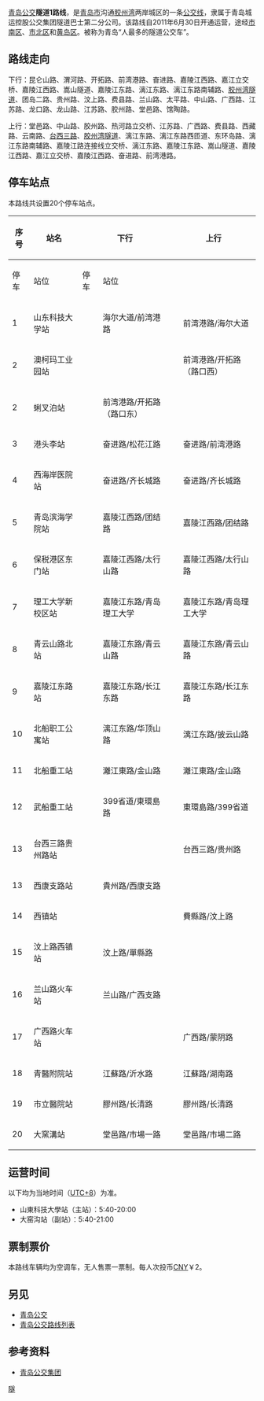 {{Infobox Bus Route 
| image= [[File:SWB6107Q6+S1.jpg|250px]]<br />[[File:SWB6115Q7-3+S1.jpg|250px]]<br />[[File:SWB6121EV5+S1.jpg|250px]]
| number= 隧道1路
| operator= 青岛城运控股公交集团隧道巴士第二分公司
| garage= 隧道二分公司场站
| length= 32.1 [[千米|km]]
| time= 
| start= 山东科技大学站
| via= 
| end= 大窑沟站
| level= 
| frequency= 
| Other_route= 
| vehicle=上海申沃 SWB6107Q6、SWB6115Q7-3、SWB6121EV5
| Fare= [[CNY|CNY]] ¥ 2
| Section_Fare1=
| Section_Fare2=
| compete= 
| bgcolor= green
| fontcolor= white
}}
[[青岛公交|青岛公交]]'''隧道1路线'''，是[[青岛市|青岛市]]沟通[[胶州湾|胶州湾]]两岸城区的一条[[青岛公交路线列表|公交线]]，隶属于青岛城运控股公交集团隧道巴士第二分公司。该路线自2011年6月30日开通运营，途经[[市南区|市南区]]、[[市北区|市北区]]和[[黄岛区|黄岛区]]{{参|name=地图|{{cite|url=http://ditu.amap.com/search?query=%E9%9A%A7%E9%81%931%E8%B7%AF&city=370200|title=高德地图 青岛隧道1路|publisher=高德地图|accessdate=2016-10-20|archive-date=2016-10-21|archive-url=https://web.archive.org/web/20161021004031/http://ditu.amap.com/search?query=%E9%9A%A7%E9%81%931%E8%B7%AF&city=370200|dead-url=no}}}}。被称为青岛“人最多的隧道公交车”。{{参|{{cite|url=http://www.qdbus.com.cn/web/newsInfor.aspx?yy=17&id=280|title=青岛公交之最系列一|date=2013-11-25|publisher=青岛公交集团官网|access-date=2016-10-09|archive-url=https://web.archive.org/web/20161013153552/http://www.qdbus.com.cn/web/newsInfor.aspx?yy=17&id=280|archive-date=2016-10-13|dead-url=yes}}}}

==路线走向==
下行：昆仑山路、渭河路、开拓路、前湾港路、奋进路、嘉陵江西路、嘉江立交桥、嘉陵江西路、嵩山隧道、嘉陵江东路、漓江东路、漓江东路南辅路、[[胶州湾隧道|胶州湾隧道]]、团岛二路、贵州路、汶上路、费县路、兰山路、太平路、中山路、广西路、江苏路、龙口路、龙山路、江苏路、胶州路、堂邑路、馆陶路。

上行：堂邑路、中山路、胶州路、热河路立交桥、江苏路、广西路、费县路、西藏路、云南路、[[台西三路|台西三路]]、[[胶州湾隧道|胶州湾隧道]]、漓江东路、漓江东路西匝道、东环岛路、漓江东路南辅路、嘉陵江路连接线立交桥、漓江东路、嘉陵江东路、嵩山隧道、嘉陵江西路、嘉江立交桥、嘉陵江西路、奋进路、前湾港路。{{参|name=新闻网A|{{cite|url=http://news.qingdaonews.com/qingdao/2014-11/19/content_10777421.htm|title=权威版青岛公交线路站点大全出炉 出门不迷路|publisher=青岛日报-青报网|date=2014-11-19|accessdate=2016-10-13|archive-date=2020-12-20|archive-url=https://web.archive.org/web/20201220001225/http://news.qingdaonews.com/qingdao/2014-11/19/content_10777421.htm|dead-url=no}}}}{{参|name=新闻网S|{{cite|url=http://www.qingdaonews.com/node/node_53432.htm|title=青岛隧道公交线路|publisher=青岛新闻网|date=2012-02-07|accessdate=2016-10-13|archive-date=2020-02-11|archive-url=https://web.archive.org/web/20200211182205/http://www.qingdaonews.com/node/node_53432.htm|dead-url=no}}}}
{{参|name=半岛网|{{cite|url=http://news.bandao.cn/news_html/201106/20110621/news_20110621_1387250.shtml|title=四条隧道公交名称确定 票价基本确定近期公布|publisher=半岛网-半岛都市报|date=2011-06-21|accessdate=2016-10-13|archive-date=2016-10-13|archive-url=https://web.archive.org/web/20161013144946/http://news.bandao.cn/news_html/201106/20110621/news_20110621_1387250.shtml|dead-url=no}}}}{{参|name=早报|{{cite|url=http://house.qingdaonews.com/content/2012-01/15/content_9085607.htm|title=隧道公交1路3路调整站点 最新线路图公布|publisher=青岛早报-青岛新闻网|date=2012-01-15|accessdate=2016-10-13|archive-date=2016-10-13|archive-url=https://web.archive.org/web/20161013150015/http://house.qingdaonews.com/content/2012-01/15/content_9085607.htm|dead-url=no}}}}{{参|name=地图}}

==停车站点==
本路线共设置20个停车站点。{{参|name=官网|{{cite|url=http://www.qdbus.com.cn/web/XianLuList2.aspx?type=10001|title=智能出行 > 线路站点 > 隧道1路|publisher=青岛公交集团网站|access-date=2016-10-10|archive-url=https://web.archive.org/web/20161021010734/http://www.qdbus.com.cn/web/XianLuList2.aspx?type=10001|archive-date=2016-10-21|dead-url=yes}}}}{{参|name=新闻网A}}{{参|name=新闻网S}}{{参|name=早报}}
{| class="wikitable" 
!rowspan="2" |序号!!rowspan="2" |站名!!colspan="2" |下行!!colspan="2" |上行!!rowspan="2" |换乘地铁!!rowspan="2" |备注
|-
!停车!!站位!!停车!!站位
|-
|1||山东科技大学站||{{QP|下}}{{QP|bus}}||海尔大道/前湾港路||{{QP|上}}{{QP|bus}}||前湾港路/海尔大道||||
|-
|2||澳柯玛工业园站||||||{{QP|上}}{{QP|bus}}||前湾港路/开拓路（路口西）||||
|-
|2||蜊叉泊站||{{QP|下}}{{QP|bus}}||前湾港路/开拓路（路口东）||||||||
|-
|3||港头李站||{{QP|下}}{{QP|bus}}||奋进路/松花江路||{{QP|上}}{{QP|bus}}||奋进路/前湾港路||||
|-
|4||西海岸医院站||{{QP|下}}{{QP|bus}}||奋进路/齐长城路||{{QP|上}}{{QP|bus}}||奋进路/齐长城路||||
|-
|5||青岛滨海学院站||{{QP|下}}{{QP|bus}}||嘉陵江西路/团结路||{{QP|上}}{{QP|bus}}||嘉陵江西路/团结路||||
|-
|6||保税港区东门站||{{QP|下}}{{QP|bus}}||嘉陵江西路/太行山路||{{QP|上}}{{QP|bus}}||嘉陵江西路/太行山路||[[嘉陵江路站|嘉陵江路站]]（{{QM|13短}}）||
|-
|7||理工大学新校区站||{{QP|下}}{{QP|bus}}||嘉陵江东路/青岛理工大学||{{QP|上}}{{QP|bus}}||嘉陵江东路/青岛理工大学||||
|-
|8||青云山路北站||{{QP|下}}{{QP|bus}}||嘉陵江东路/青云山路||{{QP|上}}{{QP|bus}}||嘉陵江东路/青云山路||||
|-
|9||嘉陵江东路站||{{QP|下}}{{QP|bus}}||嘉陵江东路/长江东路||{{QP|上}}{{QP|bus}}||嘉陵江东路/长江东路||[[天目山路站|天目山路站]]（{{QM|1短}}）||
|-
|10||北船职工公寓站||{{QP|下}}{{QP|bus}}||漓江东路/华顶山路||{{QP|上}}{{QP|bus}}||漓江东路/披云山路||||
|-
|11||北船重工站||{{QP|下}}{{QP|bus}}||灕江東路/金山路||{{QP|上}}{{QP|bus}}||灕江東路/金山路||[[薛家島灣站|薛家島灣站]]（{{QM|1短}}）||
|-
|12||武船重工站||{{QP|下}}{{QP|bus}}||399省道/東環島路||{{QP|上}}{{QP|bus}}||東環島路/399省道||[[瓦屋莊站|瓦屋莊站]]（{{QM|1短}}）||
|-
|13||台西三路贵州路站||||||{{QP|上}}{{QP|bus}}||台西三路/贵州路||[[貴州路站|貴州路站]]（{{QM|1短}}）||
|-
|13||西康支路站||{{QP|下}}{{QP|bus}}||貴州路/西康支路||||||[[貴州路站|貴州路站]]（{{QM|1短}}）||
|-
|14||西镇站||||||{{QP|上}}{{QP|bus}}||費縣路/汶上路||[[西鎮站|西鎮站]]（{{QM|1短}}）||
|-
|15||汶上路西镇站||{{QP|下}}{{QP|bus}}||汶上路/單縣路||||||[[西鎮站|西鎮站]]（{{QM|1短}}）||
|-
|16||兰山路火车站||{{QP|下}}{{QP|bus}}||兰山路/广西支路||||||[[青島站|青島站]]（{{QM|1短}}、{{QM|3短}}）||
|-
|17||广西路火车站||||||{{QP|上}}{{QP|bus}}||广西路/蒙阴路||[[青島站|青島站]]（{{QM|1短}}、{{QM|3短}}）||
|-
|18||青醫附院站||{{QP|下}}{{QP|bus}}||江蘇路/沂水路||{{QP|上}}{{QP|bus}}||江蘇路/湖南路|||[[沂水路站|沂水路站]]（{{QM|4短}}）||
|-
|19||市立醫院站||{{QP|下}}{{QP|bus}}||膠州路/长清路||{{QP|上}}{{QP|bus}}||膠州路/长清路||[[江蘇路站|江蘇路站]]（{{QM|1短}}）||
|-
|20||大窯溝站||{{QP|下}}{{QP|bus}}||堂邑路/市場一路||{{QP|上}}{{QP|bus}}||堂邑路/市場二路||||
|}

==运营时间==
以下均为当地时间（[[UTC+8|UTC+8]]）为准。{{参|name=官网}}{{参|name=新闻网S}}
*山東科技大學站（主站）：5:40-20:00
*大窑沟站（副站）：5:40-21:00

==票制票价==
{{See also|青岛公交#票制票价}}
{{wikisource|青岛市物价局关于确定隧道公交线路票价的通知}}
本路线车辆均为空调车，无人售票一票制。每人次投币[[人民币|CNY]]￥2。

== 另见 ==
*[[青岛公交|青岛公交]]
*[[青岛公交路线列表|青岛公交路线列表]]

== 参考资料 ==
{{ReflistH}}
* [http://www.qdbus.com.cn/ 青岛公交集团] {{Wayback|url=http://www.qdbus.com.cn/ |date=20161027225458 }}
{{RefFoot}}
{{ReflistF}}
{{reflist}}
{{青岛公交路线}}
[[Category:青岛公交路线|隧]]